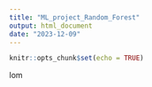 ```yaml
---
title: "ML_project_Random_Forest"
output: html_document
date: "2023-12-09"
---
```


```r
knitr::opts_chunk$set(echo = TRUE)
```

lom